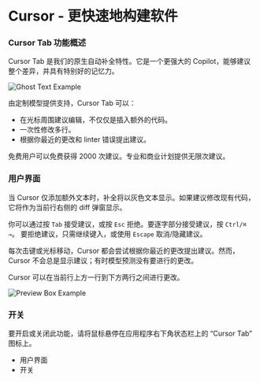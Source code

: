 # Cursor - 更快速地构建软件

### Cursor Tab 功能概述

Cursor Tab 是我们的原生自动补全特性。它是一个更强大的 Copilot，能够建议整个差异，并具有特别好的记忆力。

![Ghost Text Example](https://mintlify.s3-us-west-1.amazonaws.com/cursor/images/cpp/ghost-text-example.png)

由定制模型提供支持，Cursor Tab 可以：

- 在光标周围建议编辑，不仅仅是插入额外的代码。
- 一次性修改多行。
- 根据你最近的更改和 linter 错误提出建议。

免费用户可以免费获得 2000 次建议。专业和商业计划提供无限次建议。

### 用户界面

当 Cursor 仅添加额外文本时，补全将以灰色文本显示。如果建议修改现有代码，
它将作为当前行右侧的 diff 弹窗显示。

你可以通过按 `Tab` 接受建议，或按 `Esc` 拒绝。要逐字部分接受建议，按 `Ctrl/⌘ →`。
要拒绝建议，只需继续键入，或使用 `Escape` 取消/隐藏建议。

每次击键或光标移动，Cursor 都会尝试根据你最近的更改提出建议。然而，Cursor 不会总是显示建议；有时模型预测没有要进行的更改。

Cursor 可以在当前行上方一行到下方两行之间进行更改。

![Preview Box Example](https://mintlify.s3-us-west-1.amazonaws.com/cursor/images/cpp/preview-box-example.png)

### 开关

要开启或关闭此功能，请将鼠标悬停在应用程序右下角状态栏上的 “Cursor Tab” 图标上。

- 用户界面
- 开关


